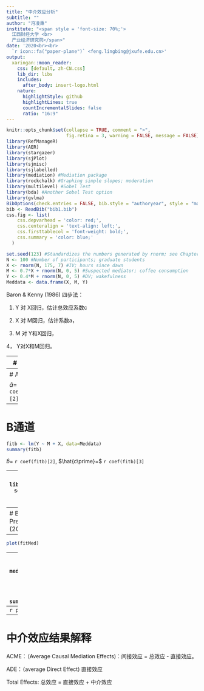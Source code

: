 ```yaml
---
title: "中介效应分析"
subtitle: ""
author: "冯凌秉"
institute: "<span style = 'font-size: 70%;'>
  江西财经大学 <br> 
  产业经济研究院</span>"
date: '2020<br><br>
  `r icon::fa("paper-plane")` <feng.lingbing@jxufe.edu.cn>'
output:
  xaringan::moon_reader:
    css: [default, zh-CN.css]
    lib_dir: libs
    includes:
      after_body: insert-logo.html
    nature:
      highlightStyle: github
      highlightLines: true
      countIncrementalSlides: false
      ratio: "16:9"
---
```

```r
knitr::opts_chunk$set(collapse = TRUE, comment = ">", 
                      fig.retina = 3, warning = FALSE, message = FALSE)
library(RefManageR)
library(AER)
library(stargazer)
library(sjPlot)
library(sjmisc)
library(sjlabelled)
library(mediation) #Mediation package
library(rockchalk) #Graphing simple slopes; moderation
library(multilevel) #Sobel Test
library(bda) #Another Sobel Test option
library(gvlma)
BibOptions(check.entries = FALSE, bib.style = "authoryear", style = "markdown", dashed = TRUE)
bib <- ReadBib("bib1.bib")
css.fig <- list(
    css.depvarhead = 'color: red;',
    css.centeralign = 'text-align: left;', 
    css.firsttablecol = 'font-weight: bold;', 
    css.summary = 'color: blue;'
  )
```

```r
set.seed(123) #Standardizes the numbers generated by rnorm; see Chapter 5
N <- 100 #Number of participants; graduate students
X <- rnorm(N, 175, 7) #IV; hours since dawn
M <- 0.7*X + rnorm(N, 0, 5) #Suspected mediator; coffee consumption 
Y <- 0.4*M + rnorm(N, 0, 5) #DV; wakefulness
Meddata <- data.frame(X, M, Y)
```

Baron & Kenny (1986) 四步法：

1. Y 对 X回归，估计总效应系数c

2. X 对 M回归，估计系数a，

3. M 对 Y和X回归，

4， Y对X和M回归。

---
# 总效应

```r
fit <- lm(Y ~ X, data=Meddata)
summary(fit)
```
$\hat{c}=$ `r coef(fit)[2]`.
---
# A 路径
```r
fita <- lm(M ~ X, data=Meddata)
summary(fita)
```

$\hat{a}=$ `r coef(fita)[2]`.
---
# B通道
```r
fitb <- lm(Y ~ M + X, data=Meddata)
summary(fitb)
```
$\hat{b}=$ `r coef(fitb)[2]`, $\hat{c\prime}=$ `r coef(fitb)[3]`

---
# Sobel 检验
```r
library(multilevel)
sobel(Meddata$X, Meddata$M, Meddata$Y)
```

---
# Bootstrap 检验
Preacher & Hayes (2004)
```r
fitM <- lm(M ~ X,     data=Meddata)
fitY <- lm(Y ~ X + M, data=Meddata)
fitMed <- mediate(fitM, fitY, treat="X", mediator="M")
summary(fitMed)
```
---



```r
plot(fitMed)
```

---
# Bootstrap
```r
fitMedBoot <- mediate(fitM, fitY, boot=TRUE, sims=999, treat="X", mediator="M")
summary(fitMedBoot)
```

---
```r
plot(fitMedBoot)
```


---
# 中介效应结果解释

ACME：（Average Causal Mediation Effects)：间接效应 = 总效应 - 直接效应。

ADE：（average Direct Effect) 直接效应

Total Effects: 总效应 = 直接效应 + 中介效应


